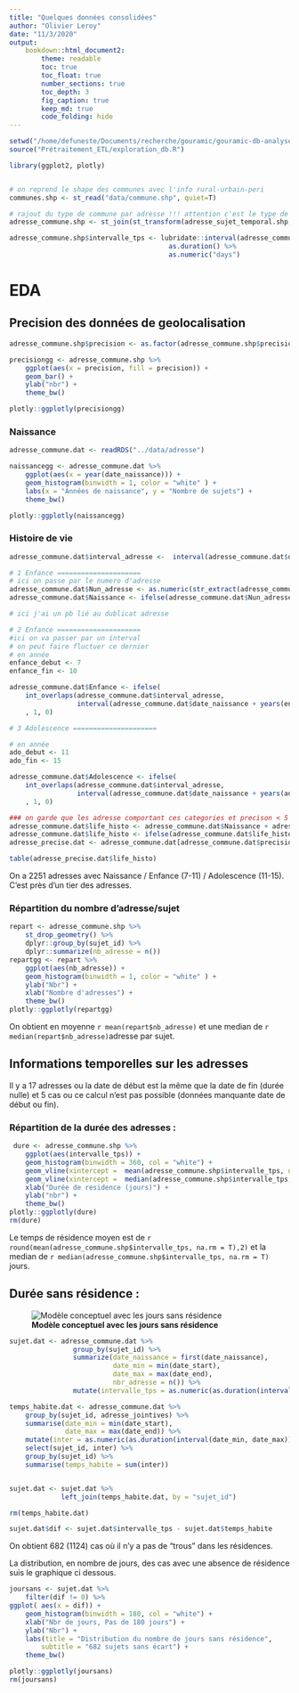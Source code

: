 ```yaml
---
title: "Quelques données consolidées"
author: "Olivier Leroy"
date: "11/3/2020"
output: 
    bookdown::html_document2:
        theme: readable
        toc: true
        toc_float: true
        number_sections: true
        toc_depth: 3
        fig_caption: true
        keep_md: true
        code_folding: hide
---
```



```r
setwd("/home/defuneste/Documents/recherche/gouramic/gouramic-db-analyses/")
source("Prétraitement_ETL/exploration_db.R")

library(ggplot2, plotly)


# on reprend le shape des communes avec l'info rural-urbain-peri
communes.shp <- st_read("data/commune.shp", quiet=T)

# rajout du type de commune par adresse !!! attention c'est le type de commune en 2019
adresse_commune.shp <- st_join(st_transform(adresse_sujet_temporal.shp, 2154), st_transform(communes.shp[,c("TYPE_CO", "insee")], 2154))

adresse_commune.shp$intervalle_tps <- lubridate::interval(adresse_commune.shp$date_start, adresse_commune.shp$date_end) %>% 
                                        as.duration() %>%  
                                        as.numeric("days")
```


# EDA

## Precision des données de geolocalisation 

```r
adresse_commune.shp$precision <- as.factor(adresse_commune.shp$precision)

precisiongg <- adresse_commune.shp %>% 
    ggplot(aes(x = precision, fill = precision)) +
    geom_bar() +
    ylab("nbr") +
    theme_bw()

plotly::ggplotly(precisiongg)
```


### Naissance

```r
adresse_commune.dat <- readRDS("../data/adresse")

naissancegg <- adresse_commune.dat %>% 
    ggplot(aes(x = year(date_naissance))) +
    geom_histogram(binwidth = 1, color = "white" ) + 
    labs(x = "Années de naissance", y = "Nombre de sujets") +
    theme_bw()

plotly::ggplotly(naissancegg)


```

### Histoire de vie 

```r

adresse_commune.dat$interval_adresse <-  interval(adresse_commune.dat$date_start, adresse_commune.dat$date_end)

# 1 Enfance =====================
# ici on passe par le numero d'adresse 
adresse_commune.dat$Nun_adresse <- as.numeric(str_extract(adresse_commune.dat$adresse_clb, pattern = "[0-9]{1,2}?$"))
adresse_commune.dat$Naissance <- ifelse(adresse_commune.dat$Nun_adresse == 1,  1, 0)

# ici j'ai un pb lié au dublicat adresse

# 2 Enfance =====================
#ici on va passer par un interval 
# on peut faire fluctuer ce dernier 
# en année
enfance_debut <- 7
enfance_fin <- 10

adresse_commune.dat$Enfance <- ifelse(
    int_overlaps(adresse_commune.dat$interval_adresse, 
                 interval(adresse_commune.dat$date_naissance + years(enfance_debut), adresse_commune.dat$date_naissance + years(enfance_fin))) == TRUE
    , 1, 0)

# 3 Adolescence =====================

# en année
ado_debut <- 11
ado_fin <- 15

adresse_commune.dat$Adolescence <- ifelse(
    int_overlaps(adresse_commune.dat$interval_adresse, 
                 interval(adresse_commune.dat$date_naissance + years(ado_debut), adresse_commune.dat$date_naissance + years(ado_fin))) == TRUE
    , 1, 0)

### on garde que les adresse comportant ces categories et precison < 5
adresse_commune.dat$life_histo <- adresse_commune.dat$Naissance + adresse_commune.dat$Enfance + adresse_commune.dat$Adolescence
adresse_commune.dat$life_histo <- ifelse(adresse_commune.dat$life_histo > 0, 1, 0)
adresse_precise.dat <- adresse_commune.dat[adresse_commune.dat$precision < 5, ]

table(adresse_precise.dat$life_histo)
```

On a 2251 adresses avec Naissance / Enfance (7-11) / Adolescence (11-15). C'est près d'un tier des adresses. 


### Répartition du nombre d'adresse/sujet

```r
repart <- adresse_commune.shp %>% 
    st_drop_geometry() %>% 
    dplyr::group_by(sujet_id) %>% 
    dplyr::summarize(nb_adresse = n()) 
repartgg <- repart %>% 
    ggplot(aes(nb_adresse)) +
    geom_histogram(binwidth = 1, color = "white" ) +
    ylab("Nbr") +
    xlab("Nombre d'adresses") +
    theme_bw()
plotly::ggplotly(repartgg)

```

On obtient en moyenne `r mean(repart$nb_adresse)` et une median de `r median(repart$nb_adresse)`adresse par sujet.

## Informations temporelles sur les adresses

Il y a 17 adresses ou la date de début est la même que la date de fin (durée nulle) et 5 cas ou ce calcul n'est pas possible (données manquante date de début ou fin). 

### Répartition de la durée des adresses :

```r
 dure <- adresse_commune.shp %>% 
    ggplot(aes(intervalle_tps)) +
    geom_histogram(binwidth = 360, col = "white") +
    geom_vline(xintercept =  mean(adresse_commune.shp$intervalle_tps, na.rm = T), col = "red", lwd = 1.25) +
    geom_vline(xintercept =  median(adresse_commune.shp$intervalle_tps, na.rm = T), col = "red", lwd = 1.25, lty = 2) +
    xlab("Durée de residence (jours)") + 
    ylab("nbr") +
    theme_bw()
plotly::ggplotly(dure)
rm(dure)
```

Le temps de résidence moyen est de `r round(mean(adresse_commune.shp$intervalle_tps, na.rm = T),2)` et la median de `r median(adresse_commune.shp$intervalle_tps, na.rm = T)` jours.

## Durée sans résidence : 

![**Modèle conceptuel avec les jours sans résidence**](/home/defuneste/Documents/recherche/gouramic/rapport/joursansresidence.jpg)


```r


sujet.dat <- adresse_commune.dat %>% 
                group_by(sujet_id) %>% 
                summarize(date_naissance = first(date_naissance),
                          date_min = min(date_start), 
                          date_max = max(date_end),
                          nbr_adresse = n()) %>% 
                mutate(intervalle_tps = as.numeric(as.duration(interval(date_min, date_max)) , "days"))

temps_habite.dat <- adresse_commune.dat %>% 
    group_by(sujet_id, adresse_jointives) %>% 
    summarise(date_min = min(date_start),
              date_max = max(date_end)) %>% 
    mutate(inter = as.numeric(as.duration(interval(date_min, date_max)) , "days")) %>% 
    select(sujet_id, inter) %>% 
    group_by(sujet_id) %>% 
    summarise(temps_habite = sum(inter))


sujet.dat <- sujet.dat %>% 
             left_join(temps_habite.dat, by = "sujet_id")

rm(temps_habite.dat)

sujet.dat$dif <- sujet.dat$intervalle_tps - sujet.dat$temps_habite

```

On obtient 682 (1124) cas où il n'y a pas de "trous" dans les résidences. 

La distribution, en nombre de jours, des cas avec une absence de résidence suis le graphique ci dessous. 

```r
joursans <- sujet.dat %>% 
    filter(dif != 0) %>% 
ggplot( aes(x = dif)) +
    geom_histogram(binwidth = 180, col = "white") + 
    xlab("Nbr de jours, Pas de 180 jours") + 
    ylab("Nbr") +
    labs(title = "Distribution du nombre de jours sans résidence",
        subtitle = "682 sujets sans écart") +
    theme_bw() 

plotly::ggplotly(joursans)
rm(joursans)
```

